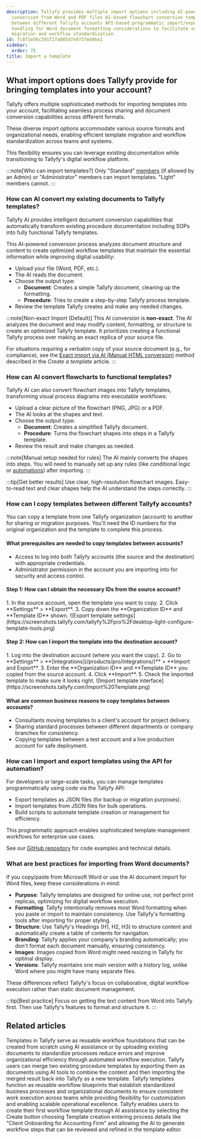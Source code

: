 ```yaml
---
description: Tallyfy provides multiple import options including AI-powered document
  conversion from Word and PDF files AI-based flowchart conversion template copying
  between different Tallyfy accounts API-based programmatic import/export and specialized
  handling for Word document formatting considerations to facilitate seamless template
  migration and workflow standardization.
id: fc871e56c291f27a885d7e9737eb9ba1
sidebar:
  order: 75
title: Import a template
---
```



## What import options does Tallyfy provide for bringing templates into your account?

Tallyfy offers multiple sophisticated methods for importing templates into your account, facilitating seamless process sharing and document conversion capabilities across different formats.

These diverse import options accommodate various source formats and organizational needs, enabling efficient template migration and workflow standardization across teams and systems.

This flexibility ensures you can leverage existing documentation while transitioning to Tallyfy's digital workflow platform.

:::note[Who can import templates?]
Only "Standard" [members](/products/pro/documenting/members/) (if allowed by an Admin) or "Administrator" members can import templates. "Light" members cannot.
:::

### How can AI convert my existing documents to Tallyfy templates?

Tallyfy AI provides intelligent document conversion capabilities that automatically transform existing procedure documentation including SOPs into fully functional Tallyfy templates.

This AI-powered conversion process analyzes document structure and content to create optimized workflow templates that maintain the essential information while improving digital usability:

- Upload your file (Word, PDF, etc.).
- The AI reads the document.
- Choose the output type:
  - **Document**: Creates a simple Tallyfy document, cleaning up the formatting.
  - **Procedure**: Tries to create a step-by-step Tallyfy process template.
- Review the template Tallyfy creates and make any needed changes.

:::note[Non-exact Import (Default)]
This AI conversion is **non-exact**. The AI analyzes the document and may modify content, formatting, or structure to create an optimized Tallyfy template. It prioritizes creating a functional Tallyfy process over making an exact replica of your source file.

For situations requiring a verbatim copy of your source document (e.g., for compliance), see the [Exact import via AI (Manual HTML conversion)](/products/pro/documenting/templates/create-template/#exact-import-via-ai-manual-html-conversion) method described in the *Create a template* article.
:::

### How can AI convert flowcharts to functional templates?

Tallyfy AI can also convert flowchart images into Tallyfy templates, transforming visual process diagrams into executable workflows:

- Upload a clear picture of the flowchart (PNG, JPG) or a PDF.
- The AI looks at the shapes and text.
- Choose the output type:
  - **Document**: Creates a simplified Tallyfy document.
  - **Procedure**: Turns the flowchart shapes into steps in a Tallyfy template.
- Review the result and make changes as needed.

:::note[Manual setup needed for rules]
The AI mainly converts the shapes into steps. You will need to manually set up any rules (like conditional logic or [automations](/products/pro/documenting/templates/automations/)) after importing.
:::

:::tip[Get better results]
Use clear, high-resolution flowchart images. Easy-to-read text and clear shapes help the AI understand the steps correctly.
:::

### How can I copy templates between different Tallyfy accounts?

You can copy a template from one Tallyfy organization (account) to another for sharing or migration purposes. You'll need the ID numbers for the original organization and the template to complete this process.

#### What prerequisites are needed to copy templates between accounts?
- Access to log into both Tallyfy accounts (the source and the destination) with appropriate credentials.
- Administrator permission in the account you are importing into for security and access control.

#### Step 1: How can I obtain the necessary IDs from the source account?
<Steps>
1. In the source account, open the template you want to copy.
2. Click **Settings** > **Export**.
3. Copy down the **Organization ID** and **Template ID** shown.
   ![Export template settings](https://screenshots.tallyfy.com/tallyfy%2Fpro%2Fdesktop-light-configure-template-tools.png)
</Steps>

#### Step 2: How can I import the template into the destination account?
<Steps>
1. Log into the destination account (where you want the copy).
2. Go to **Settings** > **[Integrations](/products/pro/integrations/)** > **Import and Export**.
3. Enter the **Organization ID** and **Template ID** you copied from the source account.
4. Click **Import**.
5. Check the imported template to make sure it looks right.
   ![Import template interface](https://screenshots.tallyfy.com/Import%20Template.png)
</Steps>

#### What are common business reasons to copy templates between accounts?
- Consultants moving templates to a client's account for project delivery.
- Sharing standard processes between different departments or company branches for consistency.
- Copying templates between a test account and a live production account for safe deployment.

### How can I import and export templates using the API for automation?

For developers or large-scale tasks, you can manage templates programmatically using code via the Tallyfy API:

- Export templates as JSON files (for backup or migration purposes).
- Import templates from JSON files for bulk operations.
- Build scripts to automate template creation or management for efficiency.

This programmatic approach enables sophisticated template management workflows for enterprise use cases.

See our [GitHub repository](https://github.com/tallyfy/api-support/) for code examples and technical details.

### What are best practices for importing from Word documents?

If you copy/paste from Microsoft Word or use the AI document import for Word files, keep these considerations in mind:

- **Purpose**: Tallyfy templates are designed for online use, not perfect print replicas, optimizing for digital workflow execution.
- **Formatting**: Tallyfy intentionally removes most Word formatting when you paste or import to maintain consistency. Use Tallyfy's formatting tools after importing for proper styling.
- **Structure**: Use Tallyfy's Headings (H1, H2, H3) to structure content and automatically create a table of contents for navigation.
- **Branding**: Tallyfy applies your company's branding automatically; you don't format each document manually, ensuring consistency.
- **Images**: Images copied from Word might need resizing in Tallyfy for optimal display.
- **Versions**: Tallyfy maintains one main version with a history log, unlike Word where you might have many separate files.

These differences reflect Tallyfy's focus on collaborative, digital workflow execution rather than static document management.

:::tip[Best practice]
Focus on getting the text content from Word into Tallyfy first. Then use Tallyfy's features to format and structure it.
:::


## Related articles
<CardGrid>
<LinkTitleCard header="<b>Templates > How to create templates in Tallyfy</b>" href="/products/pro/documenting/templates/create-template/" > Templates in Tallyfy serve as reusable workflow foundations that can be created from scratch using AI assistance or by uploading existing documents to standardize processes reduce errors and improve organizational efficiency through automated workflow execution. </LinkTitleCard>
<LinkTitleCard header="<b>How To > How to merge two process templates into one</b>" href="/products/pro/tutorials/how-to/how-to-merge-two-process-templates/" > Tallyfy users can merge two existing procedure templates by exporting them as documents using AI tools to combine the content and then importing the merged result back into Tallyfy as a new template. </LinkTitleCard>
<LinkTitleCard header="<b>Documenting > Templates</b>" href="/products/pro/documenting/templates/" > Tallyfy templates function as reusable workflow blueprints that establish standardized business processes and organizational documents to ensure consistent work execution across teams while providing flexibility for customization and enabling scalable operational excellence. </LinkTitleCard>
<LinkTitleCard header="<b>Tutorials > Create your first template</b>" href="/products/pro/tutorials/your-first-template/" > Tallyfy enables users to create their first workflow template through AI assistance by selecting the Create button choosing Template creation entering process details like "Client Onboarding for Accounting Firm" and allowing the AI to generate workflow steps that can be reviewed and refined in the template editor. </LinkTitleCard>
</CardGrid>